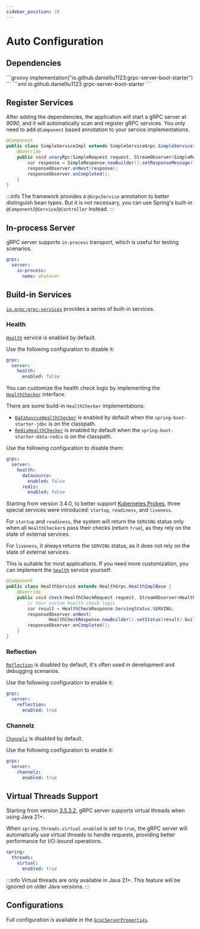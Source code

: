 ```yaml
---
sidebar_position: 10
---
```



# Auto Configuration

## Dependencies

<Tabs>
    <TabItem value="gradle" label="Gradle">
        ```groovy
        implementation("io.github.danielliu1123:grpc-server-boot-starter")
        ```
    </TabItem>
    <TabItem value="maven" label="Maven">
        ```xml
        <dependency>
            <groupId>io.github.danielliu1123</groupId>
            <artifactId>grpc-server-boot-starter</artifactId>
        </dependency>
        ```
    </TabItem>
</Tabs>

## Register Services

After adding the dependencies, the application will start a gRPC server at *9090*,
and it will automatically scan and register gRPC services.
You only need to add `@Component` based annotation to your service implementations.

```java
@Component
public class SimpleServiceImpl extends SimpleServiceGrpc.SimpleServiceImplBase {
    @Override
    public void unaryRpc(SimpleRequest request, StreamObserver<SimpleResponse> responseObserver) {
        var response = SimpleResponse.newBuilder().setResponseMessage("Hello " + request.getRequestMessage()).build();
        responseObserver.onNext(response);
        responseObserver.onCompleted();
    }
}
```

:::info
The framework provides a `@GrpcService` annotation to better distinguish bean types.
But it is not necessary, you can use Spring's built-in `@Component`/`@Service`/`@Controller` instead.
:::

## In-process Server

gRPC server supports `in-process` transport, which is useful for testing scenarios.

```yaml
grpc:
  server:
    in-process:
      name: whatever
```

## Build-in Services

[`io.grpc:grpc-services`](https://mvnrepository.com/artifact/io.grpc/grpc-services) provides a series of built-in services.

### Health

[`Health`](https://grpc.io/docs/guides/health-checking/) service is enabled by default.

Use the following configuration to disable it:

```yaml
grpc:
  server:
    health:
      enabled: false
```

You can customize the health check logic by implementing the [`HealthChecker`](https://github.com/DanielLiu1123/grpc-starter/blob/main/grpc-boot-autoconfigure/grpc-server-boot-autoconfigure/src/main/java/grpcstarter/server/feature/health/HealthChecker.java) interface.

There are some build-in `HealthChecker` implementations:

- [`DataSourceHealthChecker`](https://github.com/DanielLiu1123/grpc-starter/blob/main/grpc-boot-autoconfigure/grpc-server-boot-autoconfigure/src/main/java/grpcstarter/server/feature/health/datasource/DataSourceHealthChecker.java) is enabled by default when the `spring-boot-starter-jdbc` is on the classpath.
- [`RedisHealthChecker`](https://github.com/DanielLiu1123/grpc-starter/blob/main/grpc-boot-autoconfigure/grpc-server-boot-autoconfigure/src/main/java/grpcstarter/server/feature/health/redis/RedisHealthChecker.java) is enabled by default when the `spring-boot-starter-data-redis` is on the classpath.

Use the following configuration to disable them:

```yaml
grpc:
  server:
    health:
      datasource:
        enabled: false
      redis:
        enabled: false
```

Starting from version 3.4.0, to better support [Kubernetes Probes](https://kubernetes.io/docs/tasks/configure-pod-container/configure-liveness-readiness-startup-probes/),
three special services were introduced: `startup`, `readiness`, and `liveness`.

For `startup` and `readiness`, the system will return the `SERVING` status only when all `HealthChecker`s pass their checks (return `true`), as they rely on the state of external services.

For `liveness`, it always returns the `SERVING` status, as it does not rely on the state of external services.

This is suitable for most applications.
If you need more customization, you can implement the [`health`](https://github.com/grpc/grpc/blob/master/src/proto/grpc/health/v1/health.proto) service yourself:

```java
@Component
public class HealthService extends HealthGrpc.HealthImplBase {
    @Override
    public void check(HealthCheckRequest request, StreamObserver<HealthCheckResponse> responseObserver) {
        // Your custom health check logic
        var result = HealthCheckResponse.ServingStatus.SERVING;
        responseObserver.onNext(
                HealthCheckResponse.newBuilder().setStatus(result).build());
        responseObserver.onCompleted();
    }
}
```

### Reflection

[`Reflection`](https://grpc.io/docs/guides/reflection/) is disabled by default, it's often used in development and debugging scenarios.

Use the following configuration to enable it:

```yaml
grpc:
  server:
    reflection:
      enabled: true
```

### Channelz

[`Channelz`](https://grpc.io/blog/a-short-introduction-to-channelz/) is disabled by default.

Use the following configuration to enable it:

```yaml
grpc:
  server:
    channelz:
      enabled: true
```

## Virtual Threads Support

Starting from version [3.5.3.2](https://github.com/DanielLiu1123/grpc-starter/releases/tag/v3.5.3.2), gRPC server supports virtual threads when using Java 21+.

When `spring.threads.virtual.enabled` is set to `true`, the gRPC server will automatically use virtual threads to handle requests, providing better performance for I/O-bound operations.

```yaml
spring:
  threads:
    virtual:
      enabled: true
```

:::info
Virtual threads are only available in Java 21+. This feature will be ignored on older Java versions.
:::

## Configurations

Full configuration is available in the [`GrpcServerProperties`](https://github.com/DanielLiu1123/grpc-starter/blob/main/grpc-boot-autoconfigure/grpc-server-boot-autoconfigure/src/main/java/grpcstarter/server/GrpcServerProperties.java).

